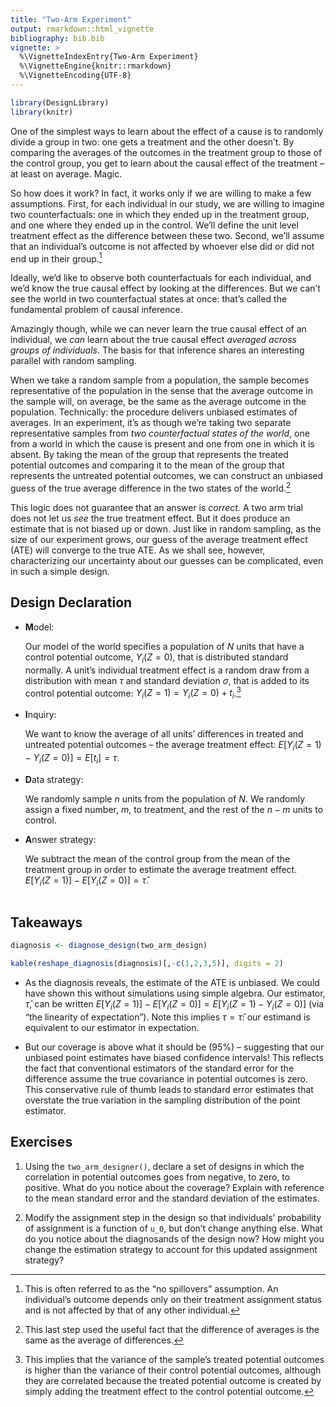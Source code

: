 ```yaml
---
title: "Two-Arm Experiment"
output: rmarkdown::html_vignette
bibliography: bib.bib
vignette: >
  %\VignetteIndexEntry{Two-Arm Experiment}
  %\VignetteEngine{knitr::rmarkdown}
  %\VignetteEncoding{UTF-8}
---
```



```r
library(DesignLibrary)
library(knitr)
```

One of the simplest ways to learn about the effect of a cause is to randomly divide a group in two: one gets a treatment and the other doesn't. By comparing the averages of the outcomes in the treatment group to those of the control group, you get to learn about the causal effect of the treatment -- at least on average. Magic. 

So how does it work? In fact, it works only if we are willing to make a few assumptions. First, for each individual in our study, we are willing to imagine two counterfactuals: one in which they ended up in the treatment group, and one where they ended up in the control. We'll define the unit level treatment effect as the difference between these two. Second, we'll assume that an individual's outcome is not affected by whoever else did or did not end up in their group.^[This is often referred to as the "no spillovers" assumption. An individual's outcome depends only on their treatment assignment status and is not affected by that of any other individual.]

Ideally, we'd like to observe both counterfactuals for each individual, and we'd know the true causal effect by looking at the differences. But we can't see the world in two counterfactual states at once: that's called the fundamental problem of causal inference. 

Amazingly though, while we can never learn the true causal effect of an individual, we *can* learn about the true causal effect *averaged across groups of individuals*. The basis for that inference shares an interesting parallel with random sampling. 

When we take a random sample from a population, the sample becomes representative of the population in the sense that the average outcome in the sample will, on average, be the same as the average outcome in the population.  Technically: the procedure delivers unbiased estimates of averages. In an experiment, it's as though we're taking two separate representative samples from *two counterfactual states of the world*, one from a world in which the cause is present and one from one in which it is absent. By taking the mean of the group that represents the treated potential outcomes and comparing it to the mean of the group that represents the untreated potential outcomes, we can construct an unbiased guess of the true average difference in the two states of the world.^[This last step used the useful fact that the difference of averages is the same as the  average of differences.] 

This logic does not guarantee that an answer is *correct.* A two arm trial does not let us *see* the true treatment effect. But it does produce an estimate that is not biased up or down. Just like in random sampling, as the size of our experiment grows, our guess of the average treatment effect (ATE) will converge to the true ATE. As we shall see, however, characterizing our uncertainty about our guesses can be complicated, even in such a simple design.  

## Design Declaration

- **M**odel: 
    
    Our model of the world specifies a population of $N$ units that have a control potential outcome, $Y_i(Z = 0)$, that is distributed standard normally. A unit's individual treatment effect is a random draw from a distribution with mean $\tau$ and standard deviation $\sigma$, that is added to its control potential outcome: $Y_i(Z = 1) = Y_i(Z = 0) + t_i$.^[This implies that the variance of the sample's treated potential outcomes is higher than the variance of their control potential outcomes, although they are correlated because the treated potential outcome is created by simply adding the treatment effect to the control potential outcome.]  
  
- **I**nquiry: 
    
    We want to know the average of all units' differences in treated and untreated potential outcomes -- the average treatment effect: $E[Y_i(Z = 1) - Y_i(Z = 0)] = E[t_i] = \tau$.  

- **D**ata strategy: 
    
    We randomly sample $n$ units from the population of $N$. We randomly assign a fixed number, $m$, to treatment, and the rest of the $n-m$ units to control.

- **A**nswer strategy: 
    
    We subtract the mean of the control group from the mean of the treatment group in order to estimate the average treatment effect. $E[Y_i(Z = 1)] - E[Y_i(Z = 0)] = \hat{\tau}$.  


```r
```

## Takeaways

```r
diagnosis <- diagnose_design(two_arm_design)
```

```r
kable(reshape_diagnosis(diagnosis)[,-c(1,2,3,5)], digits = 2)
```

- As the diagnosis reveals, the estimate of the ATE is unbiased. We could have shown this without simulations using simple algebra. Our estimator, $\hat{\tau}$, can be written $E[Y_i(Z = 1)] - E[Y_i(Z = 0)] = E[Y_i(Z = 1) - Y_i(Z = 0)]$ (via "the linearity of expectation"). Note this implies $\tau = \hat{\tau}$: our estimand is equivalent to our estimator in expectation. 

- But our coverage is above what it should be (95\%) -- suggesting that our unbiased point estimates have biased confidence intervals! This reflects the fact that conventional estimators of the standard error for the difference assume the true covariance in potential outcomes is zero. This conservative rule of thumb leads to standard error estimates that overstate the true variation in the sampling distribution of the point estimator.

## Exercises

1. Using the `two_arm_designer()`, declare a set of designs in which the correlation in potential outcomes goes from negative, to zero, to positive. What do you notice about the coverage? Explain with reference to the mean standard error and the standard deviation of the estimates.

2. Modify the assignment step in the design so that individuals' probability of assignment is a function of `u_0`, but don't change anything else. What do you notice about the diagnosands of the design now? How might you change the estimation strategy to account for this updated assignment strategy?
















